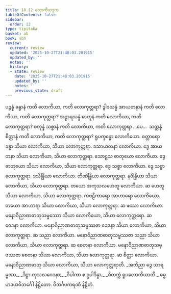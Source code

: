 ```yaml
---
title: 18.12 လောကိယဒုက
tableOfContents: false
sidebar:
  order: 12
type: tipitaka
basket: ab
book: vbh
review:
  current: review
  updated: '2025-10-27T21:48:03.201915'
  updated_by: ''
  notes: ''
  history:
  - state: review
    date: '2025-10-27T21:48:03.201915'
    updated_by: ''
    notes: ''
    previous_state: draft
---
```



<ReviewStatus review={frontmatter.review} showDetails={true} />

<HypothesisAnnotation frontmatter={frontmatter} />

<DynamicBreadcrumb />

<Division number="1044" book="vbh" e="ch" v="30" p="452">

<Paragraph number="3253" book="vbh">
ပဉ္စန္နံ ခန္ဓာနံ ကတိ လောကိယာ, ကတိ လောကုတ္တရာ? ဒွါဒသန္နံ အာယတနာနံ ကတိ လောကိယာ, ကတိ လောကုတ္တရာ? အဋ္ဌာရသန္နံ ဓာတူနံ ကတိ လောကိယာ, ကတိ လောကုတ္တရာ? စတုန္နံ သစ္စာနံ ကတိ လောကိယာ, ကတိ လောကုတ္တရာ …ပေ…  သတ္တန္နံ စိတ္တာနံ ကတိ လောကိယာ, ကတိ လောကုတ္တရာ?
</Paragraph>

<Paragraph number="3254" book="vbh">
ရူပက္ခန္ဓော လောကိယော. စတ္တာရော ခန္ဓာ သိယာ လောကိယာ, သိယာ လောကုတ္တရာ. ဒသာယတနာ လောကိယာ. ဒွေ အာယတနာ သိယာ လောကိယာ, သိယာ လောကုတ္တရာ. သောဠသ ဓာတုယော လောကိယာ. ဒွေ ဓာတုယော သိယာ လောကိယာ, သိယာ လောကုတ္တရာ. ဒွေ သစ္စာ လောကိယာ. ဒွေ သစ္စာ လောကုတ္တရာ.
</Paragraph>

<Paragraph number="3255" book="vbh">
ဒသိန္ဒြိယာ လောကိယာ. တီဏိန္ဒြိယာ လောကုတ္တရာ. နဝိန္ဒြိယာ သိယာ လောကိယာ, သိယာ လောကုတ္တရာ. တယော အကုသလဟေတူ လောကိယာ. ဆ ဟေတူ သိယာ လောကိယာ, သိယာ လောကုတ္တရာ. ကဗဠီကာရော အာဟာရော လောကိယော. တယော အာဟာရာ သိယာ လောကိယာ, သိယာ လောကုတ္တရာ. ဆ ဖဿာ လောကိယာ. မနောဝိညာဏဓာတုသမ္ဖဿော သိယာ လောကိယော, သိယာ လောကုတ္တရော. ဆ ဝေဒနာ လောကိယာ. မနောဝိညာဏဓာတုသမ္ဖဿဇာ ဝေဒနာ သိယာ လောကိယာ, သိယာ လောကုတ္တရာ. ဆ သညာ လောကိယာ. မနောဝိညာဏဓာတုသမ္ဖဿဇာ သညာ သိယာ လောကိယာ, သိယာ လောကုတ္တရာ. ဆ စေတနာ လောကိယာ. မနောဝိညာဏဓာတုသမ္ဖဿဇာ စေတနာ သိယာ လောကိယာ, သိယာ လောကုတ္တရာ. ဆ စိတ္တာ လောကိယာ. မနောဝိညာဏဓာတု သိယာ လောကိယာ, သိယာ လောကုတ္တရာတိ.
</Paragraph>

<Paragraph number="3256" type="verses" book="vbh">
_အဘိညာ ဒွေ သာရမ္မဏာ,_  
_ဒိဋ္ဌာ ကုသလဝေဒနာ;_  
_ဝိပါကာ စ ဥပါဒိန္နာ,_  
_ဝိတက္ကံ ရူပလောကိယာတိ._  


</Paragraph>
</Division>

<Paragraph number="3257" type="center" book="vbh">
ဓမ္မဟဒယဝိဘင်္ဂေါ နိဋ္ဌိတော.



</Paragraph>

<Paragraph number="3258" type="center" book="vbh">
ဝိဘင်္ဂပကရဏံ နိဋ္ဌိတံ.
</Paragraph>